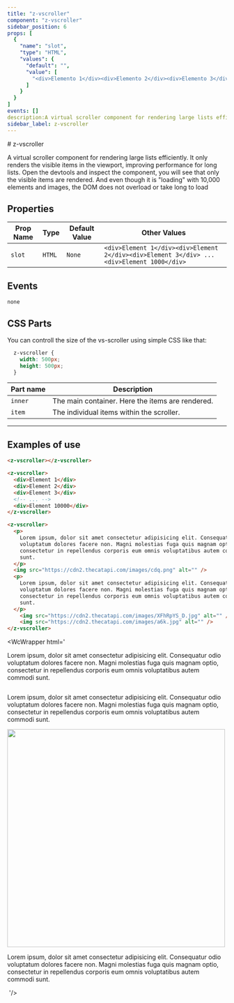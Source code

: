 ```yaml
--- 
title: "z-vscroller"
component: "z-vscroller"
sidebar_position: 6
props: [
  {
    "name": "slot",
    "type": "HTML",
    "values": {
      "default": "",
      "value": [
        "<div>Elemento 1</div><div>Elemento 2</div><div>Elemento 3</div>"
      ]
    }
  }
]
events: []
description:A virtual scroller component for rendering large lists efficiently. It only renders the visible items in the viewport, improving performance for long lists. Open the devtools and inspect the component, you will see that only the visible items are rendered. And even though it is loading with 10,000 elements and images, the DOM does not overload or take long to load
sidebar_label: z-vscroller
---
```



<DocLayout>
# z-vscroller

A virtual scroller component for rendering large lists efficiently. It only renders the visible items in the viewport, improving performance for long lists. Open the devtools and inspect the component, you will see that only the visible items are rendered.
And even though it is "loading" with 10,000 elements and images, the DOM does not overload or take long to load

## Properties

| Prop Name   | Type   | Default Value  | Other Values                    |
|-------------|--------|----------------|---------------------------------|
| `slot` | `HTML` | `None` | `<div>Element 1</div><div>Element 2</div><div>Element 3</div> ... <div>Element 1000</div>` |

## Events
`none`

## CSS Parts

You can controll the size of the vs-scroller using simple CSS like that:

```css
  z-vscroller {
    width: 500px;
    height: 500px;
  }
```



| Part name  | Description                             | 
|--------------|-----------------------------------------|
| `inner` | The main container. Here the items are rendered. | 
| `item` | The individual items within the scroller. | 

--- 

## Examples of use



```html
<z-vscroller></z-vscroller>

<z-vscroller>
  <div>Element 1</div>
  <div>Element 2</div>
  <div>Element 3</div>
  <!-- ... -->
  <div>Element 10000</div>
</z-vscroller>

<z-vscroller>
  <p>
    Lorem ipsum, dolor sit amet consectetur adipisicing elit. Consequatur odio
    voluptatum dolores facere non. Magni molestias fuga quis magnam optio,
    consectetur in repellendus corporis eum omnis voluptatibus autem commodi
    sunt.
  </p>
  <img src="https://cdn2.thecatapi.com/images/cdq.png" alt="" />
  <p>
    Lorem ipsum, dolor sit amet consectetur adipisicing elit. Consequatur odio
    voluptatum dolores facere non. Magni molestias fuga quis magnam optio,
    consectetur in repellendus corporis eum omnis voluptatibus autem commodi
    sunt.
  </p>
    <img src="https://cdn2.thecatapi.com/images/XFhRpYS_D.jpg" alt="" />
    <img src="https://cdn2.thecatapi.com/images/a6k.jpg" alt="" />
</z-vscroller>
```

<WcWrapper html='
<z-vscroller></z-vscroller>

<z-vscroller>
 <p>
  Lorem ipsum, dolor sit amet consectetur adipisicing elit. Consequatur odio
  voluptatum dolores facere non. Magni molestias fuga quis magnam optio,
  consectetur in repellendus corporis eum omnis voluptatibus autem commodi
  sunt.
</p>
<img src="https://cdn2.thecatapi.com/images/cdq.png" alt="" />
<p>
  Lorem ipsum, dolor sit amet consectetur adipisicing elit. Consequatur odio
  voluptatum dolores facere non. Magni molestias fuga quis magnam optio,
  consectetur in repellendus corporis eum omnis voluptatibus autem commodi
  sunt.
</p>
<img style="width:500px" src="https://cdn2.thecatapi.com/images/XFhRpYS_D.jpg" alt="" />
    <p>
  Lorem ipsum, dolor sit amet consectetur adipisicing elit. Consequatur odio
  voluptatum dolores facere non. Magni molestias fuga quis magnam optio,
  consectetur in repellendus corporis eum omnis voluptatibus autem commodi
  sunt.
</p>
<img src="https://cdn2.thecatapi.com/images/a6k.jpg" alt="" />
</z-vscroller>
'/>
  

</DocLayout>
